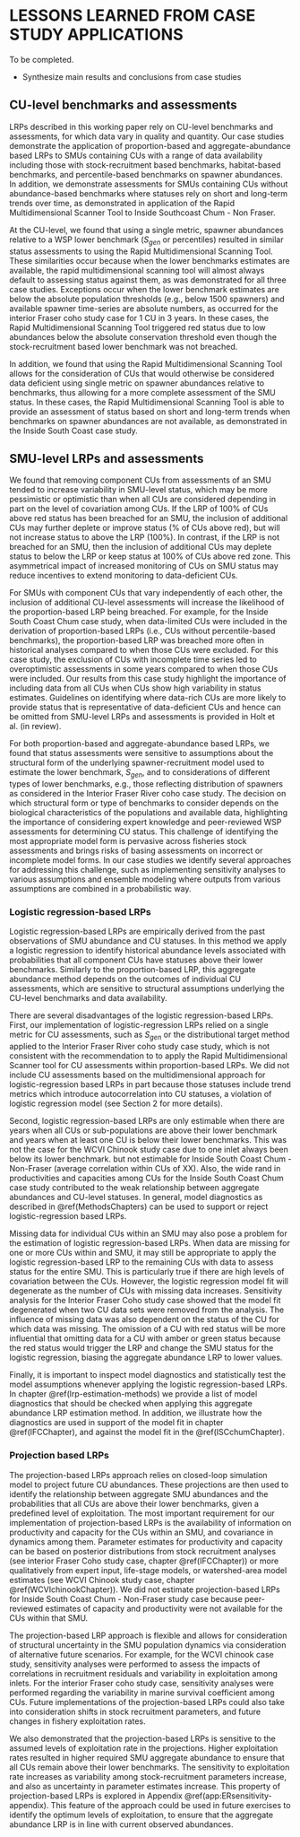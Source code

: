# LESSONS LEARNED FROM CASE STUDY APPLICATIONS

To be completed.

* Synthesize main results and conclusions from case studies

<!--CH: both ppn-based and aggregate-abudnance based LRPs rely on CU level assessmnts, so I've revised the headings a bit-->

## CU-level benchmarks and assessments 
<!--## Proportion-based LRPs-->

<!--CH: I think the main point of this paragraph is that data on component CUs vary in quality and quantity. I've suggested some rewording--> 


<!--Proportion-based LRPs--> LRPs described in this working paper rely on CU-level benchmarks and assessments, for which data vary in quality and quantity. Our case studies demonstrate the application of proportion-based and aggregate-abundance based LRPs to SMUs containing CUs with a range of data availability including those with stock-recruitment based benchmarks, habitat-based benchmarks, and percentile-based benchmarks on spawner abundances. In addition, we demonstrate assessments for SMUs containing CUs without abundance-based benchmarks where statuses rely on short and long-term trends over time, as demonstrated in application of the Rapid Multidimensional Scanner Tool to Inside Southcoast Chum - Non Fraser. 

At the CU-level, we found that using a single metric, spawner abundances relative to a WSP lower benchmark ($S_{gen}$ or percentiles) resulted in similar status assessments to using the Rapid Multidimensional Scanning Tool. These similarities occur because when the lower benchmarks estimates are available, the rapid multidimensional scanning tool will almost always default to assessing status against them, as was demonstrated for all three case studies. Exceptions occur when the lower benchmark estimates are below the absolute population thresholds (e.g., below 1500 spawners) and available spawner time-series are absolute numbers, as occurred for the interior Fraser coho study case for 1 CU in 3 years<!--correct me I'm wrong on numbers here KH-->. In these cases, the Rapid Multidimensional Scanning Tool triggered red status due to low abundances below the absolute conservation threshold even though the stock-recruitment based lower benchmark was not breached. 


In addition, we found that using the Rapid Multidimensional Scanning Tool allows for the consideration of CUs that would otherwise be considered data deficient using single metric on spawner abundances relative to benchmarks, thus allowing for a more complete assessment of the SMU status. In these cases, the Rapid Multidimensional Scanning Tool is able to provide an assessment of status based on short and long-term trends when benchmarks on spawner abundances are not available, as demonstrated in the Inside South Coast case study. 

<!--CH: this section needs to be informed by a discussion of CU-representativeness within each SMU (i.e., 4 criteria outlines in Ch 4 of Guidelines WP). My guess is that for WCVI CK, the threats are different enough that we could expect independent dynamics, e.g., not representative of each other, and this is likely the same for ISC chum. However, I'm not sure about IFR coho; the one v small CU might be considered independent of the others because it's so small, but the remaining 4 might be sufficiently similar to be representative?. 

The question is, do we think that data-rich CUs (or CUs included in analyses) are representative of data-limited CUs (or those excluded) such that their exclusion shouldn't matter, or do we think that data-rich CUs are NOT representative of data-limited CUs so we expect a difference in SMU-level status when we include/exclude the additional CUs?  This will affect how we frame this section; either further supporting the four 'representativeness' criteria from the Guidelines WP, or, more likely, suggesting caution even when those guidelines are implemented.-->


## SMU-level LRPs and assessments 

We found that removing component CUs from assessments of an SMU tended to increase variability in SMU-level status, which may be more pessimistic or optimistic than when all CUs are considered depending in part on the level of covariation among CUs. <!--CH: I suggest we broaden this pgh to refer to both ppn-based and aggregate-abudnance based LRPs. Kendra shows this point best for logistic-regression based LRPs, but not ppn-based LRPs. While Luke shows variability in whether LRP is breached among data sets, that section does not show variability in status (% of CUs above red) per se, like Kendra does. And I don't show it at all for WCVI CK--> If the LRP of 100% of CUs above red status has been breached for an SMU, the inclusion of additional CUs may further deplete or improve status (% of CUs above red), but will not increase status to above the LRP (100%). In contrast, if the LRP is not breached for an SMU, then the inclusion of additional CUs may deplete status to below the LRP or keep status at 100% of CUs above red zone. This asymmetrical impact of increased monitoring of CUs on SMU status may reduce incentives to extend monitoring to data-deficient CUs.<!--CH: Note to add this to Guidelines paper. This asymmetric property of both ppn-based and to a lesser extent these aggregate-abundance based LRPs is a characteristic we should highlight and cautious about; is a result of LRPs considering dynamics of component stocks that vary independently. -->

For SMUs with component CUs that vary independently of each other, the inclusion of additional CU-level assessments will increase the likelihood of the proportion-based LRP being breached. For example, for the Inside South Coast Chum case study, when data-limited CUs were included in the derivation of proportion-based LRPs (i.e., CUs without percentile-based benchmarks), the proportion-based LRP was breached more often in historical analyses compared to when those CUs were excluded. For this case study, the exclusion of CUs with incomplete time series led to overoptimistic assessments in some years compared to when those CUs were included. Our results from this case study highlight the importance of including data from all CUs when CUs show high variability in status estimates. Guidelines on identifying where data-rich CUs are more likely to provide status that is representative of data-deficient CUs and hence can be omitted from SMU-level LRPs and assessments is provided in Holt et al. (in review).


For both proportion-based and aggregate-abundance based LRPs, we found that status assessments were sensitive to assumptions about the structural form of the underlying spawner-recruitment model used to estimate the lower benchmark, $S_{gen}$, and to considerations of different types of lower benchmarks, e.g., those reflecting distribution of spawners as considered in the Interior Fraser River coho case study. The decision on which structural form or type of benchmarks to consider depends on the biological characteristics of the populations and available data, highlighting the importance of considering expert knowledge and peer-reviewed WSP assessments for determining CU status. This challenge of identifying the most appropriate model form is pervasive across fisheries stock assessments and brings risks of basing assessments on incorrect or incomplete model forms. In our case studies we identify several approaches for addressing this challenge, such as implementing sensitivity analyses to various assumptions and ensemble modeling where outputs from various assumptions are combined in a probabilistic way.

<!-- CH: I reworded this text in the paragraphs above. Can remove I think...
it may not be possible to estimate $S_{gen}$, as was seen in the Inside South Coast Chum - Non-Fraser study case. When $S_{gen}$ estimates are not available and alternative single metric benchmarks are used, e.g. abundance percentiles, the status assessments between the rapid multidimensional scanning tool and single metric approach diverge more often. For example, in the Inside South Coast Chum - Non-Fraser study case, the LRP was triggered more often when percentile benchmarks were used. Whereas when the distributional target was used as a metric for the Interior Fraser coho study case, the LRP was triggered less often when compared to rapid multidimensional scanning tool. This is likely associated with the fact that alternative single metric benchmarks are usually more volatile then assessments results based on $S_{gen}$ or the rapid multidimensional scanning tool. In addition, using the rapid multidimensional scanning tool allows for the consideration of CUs that would otherwise be considered data deficient, thus allowing cor a more complete assessment of the SMU status. This was illustrated in the Inside South Coast Chum - Non-Fraser study case, as the exclusion of CUs with incomplete time series led to overoptimistic assessments. 
-->





<!--CH: perhaps we can just have subheadings for logistic regression-based LRPs and projection-based RLPS  within the heading "SMU-level LRPs and assessment" above, i.e., remove this heading here?  We don't really have anything to say about ppn-based LRPs not captured above, which I think are points that pertain to aggregate-abundance based LRP as well.

## Aggregate abundance-based LRPs
-->

### Logistic regression-based LRPs


Logistic regression-based LRPs are empirically derived from the past observations of SMU abundance and CU statuses. In this method we apply a logistic regression to identify historical abundance levels associated with probabilities that all component CUs have statuses above their lower benchmarks. Similarly to the proportion-based LRP, this aggregate abundance method depends on the outcomes of individual CU assessments, which are sensitive to structural assumptions underlying the CU-level benchmarks and data availability. 



<!-- 
KH: could consider adding to the above paragraph with something along these lines to tie together case studies a bit more (Note: I have duplicated the first few sentences, with some minor changes):

Logistic regression-based LRPs are empirically derived from the past observations of SMU abundance and CU statuses. By fitting a logistic regression to these historical data, we identify historical abundance levels associated with probabilities that all component CUs have statuses above their lower benchmarks. Similarly to the proportion-based LRP, this aggregate abundance method depends on the outcomes of individual CU assessments, which are sensitive to structural assumptions underlying the CU-level benchmarks and data availability. Logistic regression-based LRPs could only be estimated for one of our three case study SMUs, which suggests that they may only be an option for a small proportion of SMUs. Logistic regression models could not be reliably fit for WCVI Chinook and South Coast Chum SMUs. In the case of WCVI Chinook, lack of contrast in available data was the key limitation, while in the case of South Coast Chum, the limitation was an apparent lack of an underlying relationship between CU status and aggregate SMU abundances. Even for Interior Fraser Coho where a logistic regression fit was possible, estimates did not converge for all retrospective years, and status estimates were sensitive to missing data. Taken together, our exploration of logistic regression LRPs for our three case studies highlighted several key limitations and disadvantages with this approach.

-->

<!--CH: i restructed the text below a bit-->

There are several disadvantages of the logistic regression-based LRPs. First, our implementation of logistic-regression LRPs relied on a single metric for CU assessments, such as $S_{gen}$ or the distributional target method applied to the Interior Fraser River coho study case study, which is not consistent with the recommendation to to apply the Rapid Multidimensional Scanner tool for CU assessments within proportion-based LRPs. We did not include CU assessments based on the multidimensional approach for logistic-regression based LRPs in part because those statuses include trend metrics which introduce autocorrelation into CU statuses, a violation of logistic regression model (see Section 2 for more  details). 

Second, logistic regression-based LRPs are only estimable when there are years when all CUs or sub-populations are above their lower benchmark and years when at least one CU is below their lower benchmarks. This was not the case for the WCVI Chinook study case due to one inlet always been below its lower benchmark. 
<!-- KH: I wonder if this second point could be made more general to say that a limitation is that they are limited to conditions that have been historically observed. This can be a problem when there is poor contrast in historical data, as was the case for WCVI Chinook.  In this case, there were not years when all CUs or inlets were above their lower lower becnhmarks; howeever, it could equally apply to the opposite case where no CUs were observed to drop below their lower benchmark.  The dependence on hisorically observed conditions would also be a problem in there were changes in the synchrony of spawning abundances over time such that among-CU correlation changed over time.  

Third, model diagnostics do not support logistic regressions and their associated LRPs when CU-level abundances are not correlated or only weakly correlated. For these SMUs, the aggregate abundances are not a significant indicator of individual CU statuses. Here, we found that logistic regression-based LRPs were estimable for interior Fraser coho (average correlation within CUS of 0.43) <!--I remember seeing the values of correlation between CU escapements(?), but I cannot find it in the current text. Where could I find those numbers? --> but not estimable for Inside South Coast Chum - Non-Fraser (average correlation within CUs of XX). Also, the wide rand in productivities and capacities among CUs for the Inside South Coast Chum case study contributed to the weak relationship between aggregate abundances and CU-level statuses. In general, model diagnostics as described in \@ref(MethodsChapters) can be used to support or reject logistic-regression based LRPs.

<!-- CH: I think this is the same concept as mentioned in the text above for SMU assessmetns in general.  Is there something different about missing data with logistic regression LRPs that we can highlight. Otherwise omit this pgh?-->Missing data for individual CUs within an SMU may also pose a problem for the estimation of logistic regression-based LRPs. When data are missing for one or more CUs within and SMU, it may still be appropriate to apply the logistic regression-based LRP to the remaining CUs with data to assess status for the entire SMU. This is particularly true if there are high levels of covariation between the CUs. However, the logistic regression model fit will degenerate as the number of CUs with missing data increases. Sensitivity analysis for the Interior Fraser Coho study case showed that the model fit degenerated when two CU data sets were removed from the analysis. The influence of missing data was also dependent on the status of the CU for which data was missing. The omission of a CU with red status will be more influential that omitting data for a CU with amber or green status <!--CH I think this comes down to if they covary or not, and more specifically if they meet the 4 criteria for reprsenativeness. WE don't actually know if they covary if they are data-limited or data-deficient, hence we have to rely on the criteria. --> because the red status would trigger the LRP and change the SMU status for the logistic regression, biasing the aggregate abundance LRP to lower values. 

<!--CH: maybe combine with 3rd challenge above? I suggest some text above, so could omit this here?-->Finally, it is important to inspect model diagnostics and statistically test the model assumptions whenever applying the logistic regression-based LRPs. In chapter \@ref(lrp-estimation-methods) we provide a list of model diagnostics that should be checked when applying this aggregate abundance LRP estimation method. In addition, we illustrate how the diagnostics are used in support of the model fit in chapter \@ref(IFCChapter), and against the model fit in the \@ref(ISCchumChapter).    

<!--CH: Additional point that LRPs will vary over time with underlying stock-recruitment (or percentile benchmarks). This is mentioned with the IFR coho retrospective analysis removing years of data. LRPs were more temporally variable when based on SR benchmarks (which themselves varied over time) compared with distribution based benchmarks which were static. This is a point we make in the guidelines paper. If we can point to it in our results it would be good, even if the evidence isn't super strong.-->

### Projection based LRPs

<!--
CW Question: Why did we not apply the projection-based LRP to the Chum study case? Was is because we had no means of estimating the SR parameters for the Chum CUs? If that is the case, would it be correct to say that the projection-based LRP is not appropriate for data poor scenarios? 

-->

The projection-based LRPs approach relies on closed-loop simulation model to project future CU abundances. These projections are then used to identify the relationship between aggregate SMU abundances and the probabilities that all CUs are above their lower benchmarks, given a predefined level of exploitation. The most important requirement for our implementation of projection-based LRPs is the availability of information on productivity and capacity for the CUs within an SMU, and covariance in dynamics among them. Parameter estimates for productivity and capacity can be based on posterior distributions from stock recruitment analyses (see interior Fraser Coho study case, chapter \@ref(IFCChapter)) or more qualitatively from expert input, life-stage models, or watershed-area model estimates (see WCVI Chinook study case, chapter \@ref(WCVIchinookChapter)). We did not estimate projection-based LRPs for Inside South Coast Chum - Non-Fraser study case because peer-reviewed estimates of capacity and productivity were not available for the CUs within that SMU. <!--CH: I suggest omitting this last sentence because, they weren't available for WCVI chinook, yet we still did it, and same could have been true for ISC but we ran out of time. I have included some text in CH 5, which I think is sufficient to address this point without bringing it up again.-->

The projection-based LRP approach is flexible and allows for consideration of structural uncertainty in the SMU population dynamics via consideration of alternative future scenarios. For example, for the WCVI chinook case study, sensitivity analyses were performed to assess the impacts of correlations in recruitment residuals and  variability in exploitation among inlets. For the interior Fraser coho study case, sensitivity analyses were performed regarding the variability in marine survival coefficient among CUs. Future implementations of the projection-based LRPs could also take into consideration shifts in stock recruitment parameters, and future changes in fishery exploitation rates. 

We also demonstrated that the projection-based LRPs is sensitive to the assumed levels of exploitation rate in the projections. Higher exploitation rates resulted in higher required SMU aggregate abundance to ensure that all CUs remain above their lower benchmarks. The sensitivity to exploitation rate increases as variability among stock-recruitment parameters increase, and also as uncertainty in parameter estimates increase. This property of projection-based LRPs is explored in Appendix \@ref(app:ERsensitivity-appendix). This feature of the approach could be used in future exercises to identify the optimum levels of exploitation, to ensure that the aggregate abundance LRP is in line with current observed abundances. 
 





<!-- KH:

I wonder if another discussion topic could be the dependence of LRP estimates on reliable estimates of CU status.    

E.g.,:

All of the LRP estimation methods we considered were based on status estimates for component CUs; regardless of whether it was a proportion-based or abundance-based method. As a result, the reliability of LRP estimates is a function of the reliability of individual CU status estimates. The effect of uncertainty in CU-level benchmarks on resulting estimates of LRP status was apparent in the Interior Fraser Coho case study where two different structural assumptions in stock recruitment model fit were considered. These two model fits resulted in different estimates of productivity and carrying capacity for individual CUs, as well as different estimates of Sgen. These two different model formulations resulted in different estimates of SMU status relative to LRPs over time for all LRP estimation methods considered for Interior Fraser Coho.    

- Could we also draw on Carrie's sensitivity analysis of productivity when estimating projected LRPs here?  Different productivity assumptions led to different Sgens, which lead to different LRPs.

- Could end this section by noting that the guidelines paper recommends that a peer-review of CU status estimates is required prior to developing LRPs. (I think Carrie mentioned this ... but should check guidlelines paper to confirm what it says.  I think Carrie said she had included 'reliabale CU status estimates' as a key principle??) 

- Could then go on to discuss ways in which uncertainty in CU status can get rolled up into LRP estimates.  For example, integrated model fits for logistic regression propogate uncertainty through to LRP estimates. Or, model-averaging for projection-based (coho example). At this point, I don't think there are ways to incorporate uncertainty into CU status estimates from the multidimensional scanning tool. (Although, is SOTS working on this???)  May be something to flag as a research priority???   



 


-->




<!--
	Summary points by chapter below


Key points for ISC chum: 

For data poor stocks, data quality issues may limit the choice of CU-specific benchmarks used as basis for the calculation of the SMU LRP. For example, for the ISC chum study case, $Sgen$ could not be reliably estimated for all CUs, and its use lead to poor fits of the logistic aggregate abundance LRP (although fits were poor regardless of the benchmark used). For that study case, the analyses relied on the percentile-based benchmarks. CH: suggest removing Sgen.

The choice of benchmark to determine CU specific status will affect the classification and therefore will also affect the LRP. 

Percentile benchmarks were more conservative that multidimensional status, i.e. LRP was triggered more often when percentile benchmarks were used.  -- But I am not clear if this is a trend to be expected for other SMUs of if it's specific to ISC chum. 

Adding more CUs lead to LRP being triggered more often. -> this indicates that exclusion of CUs with incomplete time series may lead to more overly optimistic assessments. 

Aggregate abundance LRPs were not appropriate. Factors include: 
-different orders of magnitude in variation among CU
-lack of auto correlation in escapements
-wide range in productivity values between CUs 


WCVI Chinook main points: 

Carrie already wrote a great set of summary bullets by the end of that chapter. Maybe reinforce them here. 

Recommendation to exclude CUs and/or inlets with PNI <0.5 (maybe better considered in the guidelines, under the section on when maight be appropriate to consider less than 100% of CUs above LRP)

Proportion of CU above benchmarks indicate that SMU is below LRP because one specific CU is consistently below its lower benchmark. Aggregate abundance logistic regression-based LRPs are not estimable as there are no years in which the SMU is above LRP. 



Some ideas include:

- If data limitations arise in application of LRP to a stock, increased monitoring, data quality could be part of recovery plan/ trigger


IFC main points:

proportion based LRP: Three methods for calculating lower bench marks were used, results vary among methods. The LRP was more likely to be triggered when relying on the distributional status was used to assess the stock. When the multi dimensional status assessment was used, the choice of ricker model used to estimate Sgen affected the frequency of assessing at least one CU as red status. The LRP  was triggered more often when using the Ricker_priorCap model than when using the Ricker model. 

Aggregate abundance

Retrospective analyses indicated that aggregate status estimates become unstable if two or more 
CUs are missing data.  
-->
